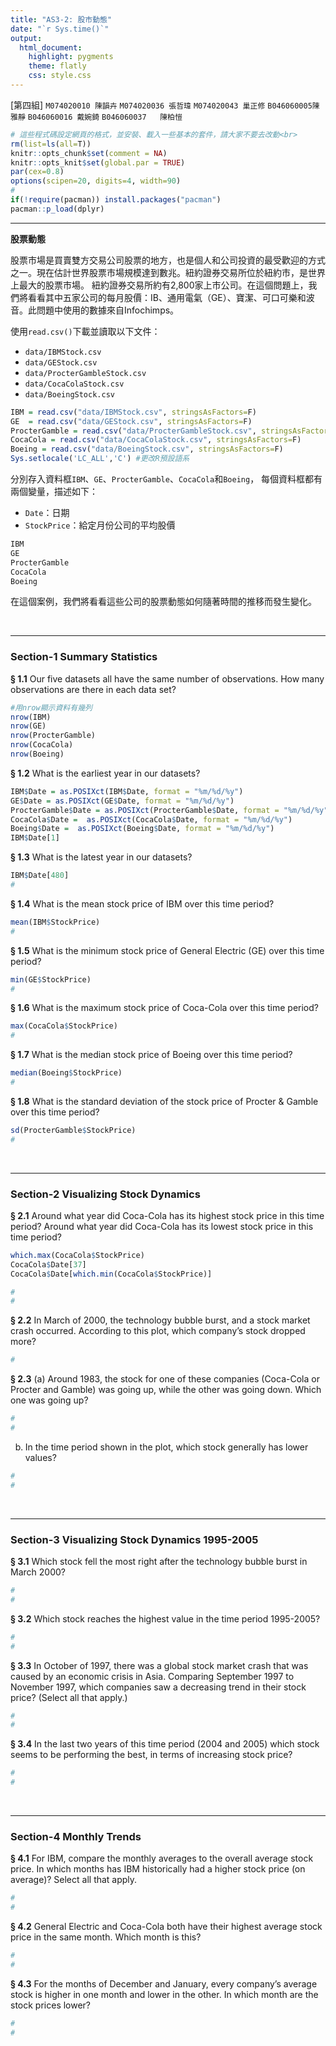 ```yaml
---
title: "AS3-2: 股市動態"
date: "`r Sys.time()`"
output:
  html_document:
    highlight: pygments
    theme: flatly
    css: style.css
---
```


[第四組] `M074020010 陳韻卉` `M074020036 張哲瑋` `M074020043 巢正修` `B046060005陳雅靜` `B046060016 戴婉錡` `B046060037	陳柏愷`

```r
# 這些程式碼設定網頁的格式，並安裝、載入一些基本的套件，請大家不要去改動<br>
rm(list=ls(all=T))
knitr::opts_chunk$set(comment = NA)
knitr::opts_knit$set(global.par = TRUE)
par(cex=0.8)
options(scipen=20, digits=4, width=90)
#
if(!require(pacman)) install.packages("pacman")
pacman::p_load(dplyr)
```
<hr>

**股票動態**

股票市場是買賣雙方交易公司股票的地方，也是個人和公司投資的最受歡迎的方式之一。現在估計世界股票市場規模達到數兆。紐約證券交易所位於紐約市，是世界上最大的股票市場。 紐約證券交易所約有2,800家上市公司。在這個問題上，我們將看看其中五家公司的每月股價：IB、通用電氣（GE）、寶潔、可口可樂和波音。此問題中使用的數據來自Infochimps。

使用`read.csv()`下載並讀取以下文件：

+ `data/IBMStock.csv`
+ `data/GEStock.csv`
+ `data/ProcterGambleStock.csv`
+ `data/CocaColaStock.csv`
+ `data/BoeingStock.csv` 
```r
IBM = read.csv("data/IBMStock.csv", stringsAsFactors=F)
GE  = read.csv("data/GEStock.csv", stringsAsFactors=F)
ProcterGamble = read.csv("data/ProcterGambleStock.csv", stringsAsFactors=F)
CocaCola = read.csv("data/CocaColaStock.csv", stringsAsFactors=F)
Boeing = read.csv("data/BoeingStock.csv", stringsAsFactors=F)
Sys.setlocale('LC_ALL','C') #更改R預設語系
```

分別存入資料框`IBM`、`GE`、`ProcterGamble`、`CocaCola`和`Boeing`，
每個資料框都有兩個變量，描述如下：

+ `Date`：日期
+ `StockPrice`：給定月份公司的平均股價
```r
IBM
GE
ProcterGamble
CocaCola
Boeing
```

在這個案例，我們將看看這些公司的股票動態如何隨著時間的推移而發生變化。

<br><hr>

###  Section-1 Summary Statistics

__§ 1.1__ Our five datasets all have the same number of observations. How many observations are there in each data set?
```r
#用nrow顯示資料有幾列
nrow(IBM) 
nrow(GE)
nrow(ProcterGamble)
nrow(CocaCola)
nrow(Boeing)
```


__§ 1.2__ What is the earliest year in our datasets?
```r
IBM$Date = as.POSIXct(IBM$Date, format = "%m/%d/%y")
GE$Date = as.POSIXct(GE$Date, format = "%m/%d/%y")
ProcterGamble$Date = as.POSIXct(ProcterGamble$Date, format = "%m/%d/%y")
CocaCola$Date =  as.POSIXct(CocaCola$Date, format = "%m/%d/%y")
Boeing$Date =  as.POSIXct(Boeing$Date, format = "%m/%d/%y")
IBM$Date[1]
```

__§ 1.3__ What is the latest year in our datasets?
```r
IBM$Date[480]
#
```

__§ 1.4__ What is the mean stock price of IBM over this time period?
```r
mean(IBM$StockPrice)
#
```

__§ 1.5__ What is the minimum stock price of General Electric (GE) over this time period?
```r
min(GE$StockPrice)
#
```

__§ 1.6__ What is the maximum stock price of Coca-Cola over this time period?
```r
max(CocaCola$StockPrice)
#
```

__§ 1.7__ What is the median stock price of Boeing over this time period?
```r
median(Boeing$StockPrice)
#
```

__§ 1.8__ What is the standard deviation of the stock price of Procter & Gamble over this time period?
```r
sd(ProcterGamble$StockPrice)
#
```

<br><hr>

###  Section-2 Visualizing Stock Dynamics

__§ 2.1__ Around what year did Coca-Cola has its highest stock price in this time period? Around what year did Coca-Cola has its lowest stock price in this time period?
```r
which.max(CocaCola$StockPrice)
CocaCola$Date[37]
CocaCola$Date[which.min(CocaCola$StockPrice)]

#
#
```


__§ 2.2__ In March of 2000, the technology bubble burst, and a stock market crash occurred. According to this plot, which company's stock dropped more?
```r

#
```

__§ 2.3__ (a) Around 1983, the stock for one of these companies (Coca-Cola or Procter and Gamble) was going up, while the other was going down. Which one was going up? 
```r
#
#
```

(b) In the time period shown in the plot, which stock generally has lower values?
```r
#
#
```


<br><hr>

###  Section-3 Visualizing Stock Dynamics 1995-2005

__§ 3.1__ Which stock fell the most right after the technology bubble burst in March 2000?
```r
#
#
```

__§ 3.2__ Which stock reaches the highest value in the time period 1995-2005?
```r
#
#
```

__§ 3.3__ In October of 1997, there was a global stock market crash that was caused by an economic crisis in Asia. Comparing September 1997 to November 1997, which companies saw a decreasing trend in their stock price? (Select all that apply.)
```r
#
#
```

__§ 3.4__ In the last two years of this time period (2004 and 2005) which stock seems to be performing the best, in terms of increasing stock price?
```r
#
#
```


<br><hr>


###  Section-4 Monthly Trends

__§ 4.1__ For IBM, compare the monthly averages to the overall average stock price. In which months has IBM historically had a higher stock price (on average)? Select all that apply.
```r
#
#
```

__§ 4.2__ General Electric and Coca-Cola both have their highest average stock price in the same month. Which month is this?
```r
#
#
```

__§ 4.3__ For the months of December and January, every company's average stock is higher in one month and lower in the other. In which month are the stock prices lower?
```r
#
#
```

<br><br><br>


